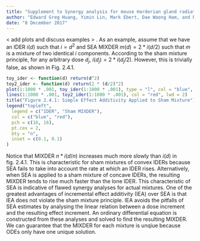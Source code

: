 ```yaml
---
title: "Supplement to Synergy analysis for mouse Harderian gland radiation tumorigenesis induced by mixed beams whose individual components are simulated galactic cosmic rays"
author: "Edward Greg Huang, Yimin Lin, Mark Ebert, Dae Woong Ham, and Rainer K. Sachs"
date: "8 December 2017"
---
```

< add plots and discuss examples > . As an example, assume that we have an IDER $i(d)$ such that $i = d^2$ and SEA MIXDER $m(d) = 2 * i(d / 2)$ such that $m$ is a mixture of two identical $i$ components. According to the sham mixture principle, for any arbitrary dose $d_j$, $i(d_j) = 2 * i(d_j /2)$. However, this is trivially false, as shown in Fig. 2.4.1.

``` r
toy_ider <- function(d) return(d^2)
toy2_ider <- function(d) return(2 * (d/2)^2)
plot(1:1000 * .001, toy_ider(1:1000 * .001), type = "l", col = "blue", lwd = 2, bty = 'l', ylab = "Effect", xlab = "Dose (Gy)")
lines(1:1000 * .001, toy2_ider(1:1000 * .001), col = "red", lwd = 2)
title("Figure 2.4.1: Simple Effect Additivity Applied to Sham Mixture")
legend("topleft",
  legend = c("IDER", "Sham MIXDER"),
  col = c("blue", "red"),
  pch = c(16, 16),
  pt.cex = 2,
  bty = "n",
  inset = c(0.1, 0.1)
)
```

Notice that MIXDER $n * i(d / n)$ increases much more slowly than $i(d)$ in fig. 2.4.1. This is characteristic for sham mixtures of convex IDERs because SEA fails to take into account the rate at which an IDER rises. Alternatively, when SEA is applied to a sham mixture of concave IDERs, the resulting MIXDER tends to rise much faster than the lone IDER. This characteristic of SEA is indicative of flawed synergy analyses for actual mixtures. One of the greatest advantages of incremental effect additivity (IEA) over SEA is that IEA does not violate the sham mixture principle. IEA avoids the pitfalls of SEA estimates by analysing the linear relation between a dose increment and the resulting effect increment. An ordinary differential equation is constructed from these analyses and solved to find the resulting MIXDER. We can guarantee that the MIXDER for each mixture is unqiue because ODEs only have one unique solution. 
